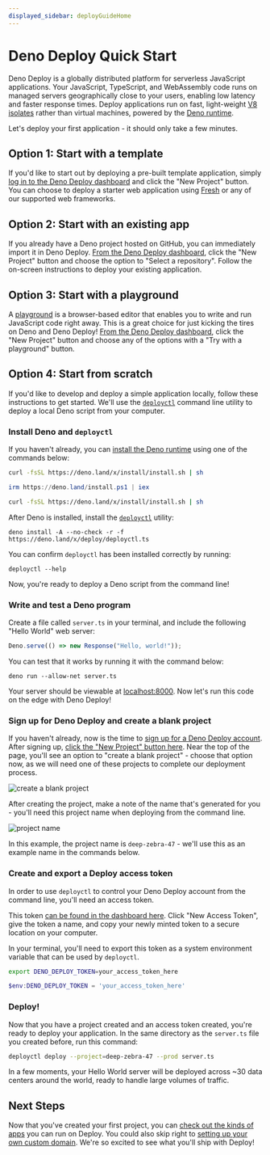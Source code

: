 ```yaml
---
displayed_sidebar: deployGuideHome
---
```


# Deno Deploy Quick Start

Deno Deploy is a globally distributed platform for serverless JavaScript
applications. Your JavaScript, TypeScript, and WebAssembly code runs on managed
servers geographically close to your users, enabling low latency and faster
response times. Deploy applications run on fast, light-weight
[V8 isolates](https://deno.com/blog/anatomy-isolate-cloud) rather than virtual
machines, powered by the [Deno runtime](/runtime/manual).

Let's deploy your first application - it should only take a few minutes.

## Option 1: Start with a template

If you'd like to start out by deploying a pre-built template application, simply
[log in to the Deno Deploy dashboard](https://dash.deno.com) and click the "New
Project" button. You can choose to deploy a starter web application using
[Fresh](https://fresh.deno.dev) or any of our supported web frameworks.

## Option 2: Start with an existing app

If you already have a Deno project hosted on GitHub, you can immediately import
it in Deno Deploy. [From the Deno Deploy dashboard](https://dash.deno.com),
click the "New Project" button and choose the option to "Select a repository".
Follow the on-screen instructions to deploy your existing application.

## Option 3: Start with a playground

A [playground](./playgrounds.md) is a browser-based editor that enables you to
write and run JavaScript code right away. This is a great choice for just
kicking the tires on Deno and Deno Deploy!
[From the Deno Deploy dashboard](https://dash.deno.com), click the "New Project"
button and choose any of the options with a "Try with a playground" button.

## Option 4: Start from scratch

If you'd like to develop and deploy a simple application locally, follow these
instructions to get started. We'll use the [`deployctl`](./deployctl.md) command
line utility to deploy a local Deno script from your computer.

### Install Deno and `deployctl`

If you haven't already, you can 
[install the Deno runtime](/runtime/manual/getting_started/installation) 
using one of the commands below:


<Tabs groupId="operating-systems">
  <TabItem value="mac" label="macOS" default>

```sh
curl -fsSL https://deno.land/x/install/install.sh | sh
```

</TabItem>
  <TabItem  value="windows" label="Windows">

```powershell
irm https://deno.land/install.ps1 | iex
```

</TabItem>
  <TabItem value="linux" label="Linux">

```sh
curl -fsSL https://deno.land/x/install/install.sh | sh
```

</TabItem>
</Tabs>

After Deno is installed, install the [`deployctl`](./deployctl.md) utility:

```
deno install -A --no-check -r -f https://deno.land/x/deploy/deployctl.ts
```

You can confirm `deployctl` has been installed correctly by running:

```
deployctl --help
```

Now, you're ready to deploy a Deno script from the command line!

### Write and test a Deno program

Create a file called `server.ts` in your terminal, and include the following
"Hello World" web server:

```ts title="server.ts"
Deno.serve(() => new Response("Hello, world!"));
```

You can test that it works by running it with the command below:

```
deno run --allow-net server.ts
```

Your server should be viewable at [localhost:8000](http://localhost:8000). 
Now let's run this code on the edge with Deno Deploy!

### Sign up for Deno Deploy and create a blank project

If you haven't already, now is the time to 
[sign up for a Deno Deploy account](https://dash.deno.com). After signing up,
[click the "New Project" button here](https://dash.deno.com). Near the top of
the page, you'll see an option to "create a blank project" - choose that option
now, as we will need one of these projects to complete our deployment process.

![create a blank project](../docs-images/blank_project.png)

After creating the project, make a note of the name that's generated for you - 
you'll need this project name when deploying from the command line.

![project name](../docs-images/project_name.png)

In this example, the project name is `deep-zebra-47` - we'll use this as an
example name in the commands below.

### Create and export a Deploy access token

In order to use `deployctl` to control your Deno Deploy account from the 
command line, you'll need an access token.

This token 
[can be found in the dashboard here](https://dash.deno.com/account#access-tokens).
Click "New Access Token", give the token a name, and copy your newly minted token
to a secure location on your computer.

In your terminal, you'll need to export this token as a system environment
variable that can be used by `deployctl`. 

<Tabs groupId="shells">
<TabItem value="bash" label="macOS / Linux" default>

```sh
export DENO_DEPLOY_TOKEN=your_access_token_here
```

</TabItem>

<TabItem  value="powershell" label=" Windows (PowerShell)">

```powershell
$env:DENO_DEPLOY_TOKEN = 'your_access_token_here'
```

</TabItem>
</Tabs>

### Deploy!

Now that you have a project created and an access token created, you're ready
to deploy your application. In the same directory as the `server.ts` file you
created before, run this command:

```sh
deployctl deploy --project=deep-zebra-47 --prod server.ts
```

In a few moments, your Hello World server will be deployed across ~30 data 
centers around the world, ready to handle large volumes of traffic.

## Next Steps

Now that you've created your first project, you can 
[check out the kinds of apps](./use-cases.md) you can run on Deploy. You could 
also skip right to [setting up your own custom domain](./custom-domains.md).
We're so excited to see what you'll ship with Deploy!

